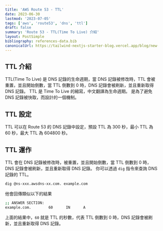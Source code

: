 ```yaml
---
title: 'AWS Route 53 - TTL'
date: 2023-06-30
lastmod: '2023-07-05'
tags: ['aws', 'route53', 'dns', 'ttl']
draft: false
summary: 'Route 53 - TTL(Time To Live) 介紹'
layout: PostSimple
bibliography: references-data.bib
canonicalUrl: https://tailwind-nextjs-starter-blog.vercel.app/blog/new-features-in-v1/
---
```


## TTL 介紹

TTL(Time To Live) 是 DNS 記錄的生命週期，當 DNS 記錄被修改時，TTL 會被重置，並且開始倒數，當 TTL 倒數到 0 時，DNS 記錄會被刷新，並且重新取得 DNS 記錄。
TTL 是 Time To Live 的縮寫，中文翻譯為生命週期。 是為了避免 DNS 記錄被快取，而設計的一個機制。

## TTL 設定

TTL 可以在 Route 53 的 DNS 記錄中設定，預設 TTL 為 300 秒，最小 TTL 為 60 秒，最大 TTL 為 604800 秒。

## TTL 運作

TTL 會在 DNS 記錄被修改時，被重置，並且開始倒數，當 TTL 倒數到 0 時，DNS 記錄會被刷新，並且重新取得 DNS 記錄。
你可以透過 `dig` 指令來查詢 DNS 記錄的 TTL。

```bash
dig @ns-xxx.awsdns-xx.com. example.com
```

他會回傳類似以下的結果

```bash
;; ANSWER SECTION:
example.com.        60      IN      A
```

上面的結果中，`60` 就是 TTL 的秒數，代表 TTL 倒數到 0 時，DNS 記錄會被刷新，並且重新取得 DNS 記錄。
